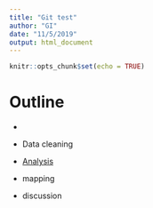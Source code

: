 ```yaml
---
title: "Git test"
author: "GI"
date: "11/5/2019"
output: html_document
---
```


```r
knitr::opts_chunk$set(echo = TRUE)
```

# Outline

- 

- Data cleaning

- [Analysis](New.html)

- mapping

- discussion
